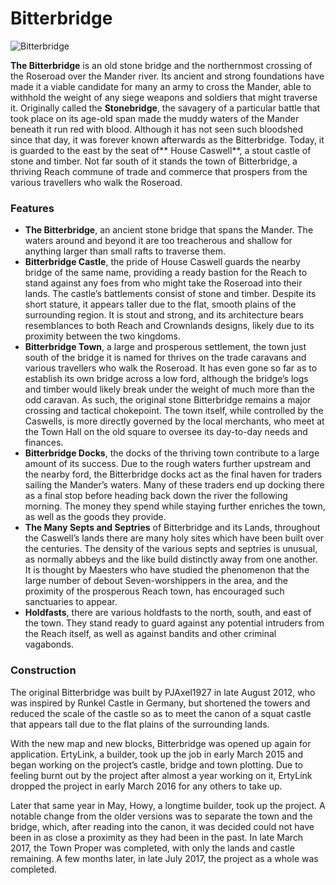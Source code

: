 

# Bitterbridge

<Image src="https://cdn.sanity.io/images/1as7cn02/production/e8a349b075af86b254513c261a416cb6d0b2e214-1920x1017.png?w=976&h=350&fit=crop&crop=center&auto=format" alt="Bitterbridge" width={976} height={350}  />

<ProjectDetails
  floatRight
  region="Reach"
  house="House Caswell"
  type="Town"
  status="Completed"
  warp="/warp bitterbridge"
  projectLead="Howy"
  dateStarted="June 10, 2016"
  dateCompleted="June 10, 2016"
/>

**The Bitterbridge** is an old stone bridge and the northernmost crossing of the Roseroad over the Mander river. Its ancient and strong foundations have made it a viable candidate for many an army to cross the Mander, able to withhold the weight of any siege weapons and soldiers that might traverse it. Originally called the **Stonebridge**, the savagery of a particular battle that took place on its age-old span made the muddy waters of the Mander beneath it run red with blood. Although it has not seen such bloodshed since that day, it was forever known afterwards as the Bitterbridge. Today, it is guarded to the east by the seat of** House Caswell**, a stout castle of stone and timber. Not far south of it stands the town of Bitterbridge, a thriving Reach commune of trade and commerce that prospers from the various travellers who walk the Roseroad.

### Features  


* **The Bitterbridge**, an ancient stone bridge that spans the Mander. The waters around and beyond it are too treacherous and shallow for anything larger than small rafts to traverse them.
* **Bitterbridge Castle**, the pride of House Caswell guards the nearby bridge of the same name, providing a ready bastion for the Reach to stand against any foes from who might take the Roseroad into their lands. The castle’s battlements consist of stone and timber. Despite its short stature, it appears taller due to the flat, smooth plains of the surrounding region. It is stout and strong, and its architecture bears resemblances to both Reach and Crownlands designs, likely due to its proximity between the two kingdoms.
* **Bitterbridge Town**, a large and prosperous settlement, the town just south of the bridge it is named for thrives on the trade caravans and various travellers who walk the Roseroad. It has even gone so far as to establish its own bridge across a low ford, although the bridge’s logs and timber would likely break under the weight of much more than the odd caravan. As such, the original stone Bitterbridge remains a major crossing and tactical chokepoint. The town itself, while controlled by the Caswells, is more directly governed by the local merchants, who meet at the Town Hall on the old square to oversee its day-to-day needs and finances.
* **Bitterbridge Docks**, the docks of the thriving town contribute to a large amount of its success. Due to the rough waters further upstream and the nearby ford, the Bitterbridge docks act as the final haven for traders sailing the Mander’s waters. Many of these traders end up docking there as a final stop before heading back down the river the following morning. The money they spend while staying further enriches the town, as well as the goods they provide.
* **The Many Septs and Septries** of Bitterbridge and its Lands, throughout the Caswell’s lands there are many holy sites which have been built over the centuries. The density of the various septs and septries is unusual, as normally abbeys and the like build distinctly away from one another. It is thought by Maesters who have studied the phenomenon that the large number of debout Seven-worshippers in the area, and the proximity of the prosperous Reach town, has encouraged such sanctuaries to appear.
* **Holdfasts**, there are various holdfasts to the north, south, and east of the town. They stand ready to guard against any potential intruders from the Reach itself, as well as against bandits and other criminal vagabonds.

### Construction

The original Bitterbridge was built by PJAxel1927 in late August 2012, who was inspired by Runkel Castle in Germany, but shortened the towers and reduced the scale of the castle so as to meet the canon of a squat castle that appears tall due to the flat plains of the surrounding lands.

With the new map and new blocks, Bitterbridge was opened up again for application. ErtyLink, a builder, took up the job in early March 2015 and began working on the project’s castle, bridge and town plotting. Due to feeling burnt out by the project after almost a year working on it, ErtyLink dropped the project in early March 2016 for any others to take up.

Later that same year in May, Howy, a longtime builder, took up the project. A notable change from the older versions was to separate the town and the bridge, which, after reading into the canon, it was decided could not have been in as close a proximity as they had been in the past. In late March 2017, the Town Proper was completed, with only the lands and castle remaining. A few months later, in late July 2017, the project as a whole was completed.